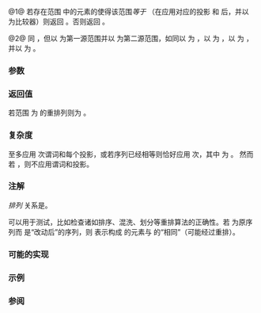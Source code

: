 {{cpp/ranges/title|is_permutation}}
{{cpp/algorithm/ranges/navbar}}
{{dcl begin}}
{{dcl header | algorithm}}
{{dcl h|调用签名}}
{{dcl|num=1|since=c++20|1=
template&lt; std::forward_iterator I1, std::sentinel_for&lt;I1&gt; S1,
          std::forward_iterator I2, std::sentinel_for&lt;I2&gt; S2,
          class Proj1 = std::identity, class Proj2 = std::identity,
          std::indirect_equivalence_relation&lt;std::projected&lt;I1, Proj1&gt;,
                                             std::projected&lt;I2, Proj2&gt;&gt;
                                                 Pred = ranges::equal_to &gt;
constexpr bool
    is_permutation( I1 first1, S1 last1, I2 first2, S2 last2,
                    Pred pred = {}, Proj1 proj1 = {}, Proj2 proj2 = {} );
}}
{{dcl|num=2|since=c++20|1=
template&lt; ranges::forward_range R1, ranges::forward_range R2,
          class Proj1 = std::identity, class Proj2 = std::identity,
          std::indirect_equivalence_relation&lt;
              std::projected&lt;ranges::iterator_t&lt;R1&gt;, Proj1&gt;,
              std::projected&lt;ranges::iterator_t&lt;R2&gt;, Proj2&gt;&gt;
                  Pred = ranges::equal_to &gt;
constexpr bool
    is_permutation( R1&amp;&amp; r1, R2&amp;&amp; r2, Pred pred = {},
                    Proj1 proj1 = {}, Proj2 proj2 = {} );
}}
{{dcl end}}

@1@ 若存在范围 {{range|first1|last1}} 中的元素的{{enwiki|permutation|排列}}使得该范围''等于'' {{range|first2|last2}}（在应用对应的投影 {{c|Proj1}} 和 {{c|Proj2}} 后，并以 {{c|Pred}} 为比较器）则返回 {{c|true}}。否则返回 {{c|false}}。

@2@ 同 {{v|1}}，但以 {{c|r1}} 为第一源范围并以 {{c|r2}} 为第二源范围，如同以 {{c|ranges::begin(r1)}} 为 {{c|first1}}，以 {{c|ranges::end(r1)}} 为 {{c|last1}}，以 {{c|ranges::begin(r2)}} 为 {{c|first2}}，并以 {{c|ranges::end(r2)}} 为 {{c|last2}}。

{{cpp/ranges/niebloid}}

===参数===
{{par begin}}
{{par range|first1|last1|3=|range=第一|sentinel=yes}}
{{par range|first2|last2|3=|range=第二|sentinel=yes}}
{{par|r1|第一元素 {{lconcept|range}}}}
{{par|r2|第二元素 {{lconcept|range}}}}
{{par|pred|应用到投影后元素的谓词}}
{{par|proj1|应用到第一范围中元素的投影}}
{{par|proj2|应用到第一范围中元素的投影}}
{{par end}}

===返回值===
若范围 {{range|first1|last1}} 为 {{range|first2|last2}} 的重排列则为 {{c|true}}。

===复杂度===
至多应用 {{mathjax-or|\(\scriptsize \mathcal{O}(N^2)\)|O(N&lt;sup&gt;2&lt;/sup&gt;)}} 次谓词和每个投影，或若序列已经相等则恰好应用 {{mathjax-or|\(\scriptsize N\)|N}} 次，其中 {{mathjax-or|\(\scriptsize N\)|N}} 为 {{c|ranges::distance(first1, last1)}}。
然而若 {{c|1=ranges::distance(first1, last1) != ranges::distance(first2, last2)}}，则不应用谓词和投影。

===注解===
''排列'' 关系是{{enwiki|equivalence relation|等价关系}}。

{{tt|ranges::is_permutation}} 可以用于测试，比如检查诸如排序、混洗、划分等重排算法的正确性。若 {{tt|p}} 为原序列而 {{tt|q}} 是“改动后”的序列，则 {{c|1=ranges::is_permutation(p, q) == true}} 表示构成 {{tt|q}} 的元素与 {{tt|p}} 的“相同”（可能经过重排）。

===可能的实现===
{{eq fun|1=
struct is_permutation_fn
{
    template&lt;std::forward_iterator I1, std::sentinel_for&lt;I1&gt; S1,
             std::forward_iterator I2, std::sentinel_for&lt;I2&gt; S2,
             class Proj1 = std::identity, class Proj2 = std::identity,
             std::indirect_equivalence_relation&lt;std::projected&lt;I1, Proj1&gt;,
                                                std::projected&lt;I2, Proj2&gt;&gt;
                                                    Pred = ranges::equal_to&gt;
    constexpr bool operator()(I1 first1, S1 last1, I2 first2, S2 last2,
                              Pred pred = {}, Proj1 proj1 = {}, Proj2 proj2 = {}) const
    {
        // 跳过公共前缀
        auto ret = std::ranges::mismatch(first1, last1, first2, last2,
                                         std::ref(pred), std::ref(proj1), std::ref(proj2));
        first1 = ret.in1, first2 = ret.in2;

        // 在剩余部分迭代，统计每个来自 [first1, last1) 中的元素在 [first2, last2) 中出现多少次
        for (auto i {first1}; i != last1; ++i)
        {
            const auto i_proj {std::invoke(proj1, *i)};
            auto i_cmp = [&amp;]&lt;typename T&gt;(T&amp;&amp; t)
            { 
                return std::invoke(pred, i_proj, std::forward&lt;T&gt;(t));
            };

            if (i != ranges::find_if(first1, i, i_cmp, proj1))
                continue; // 已检查过此 *i

            if (const auto m {ranges::count_if(first2, last2, i_cmp, proj2)};
                m == 0 or m != ranges::count_if(i, last1, i_cmp, proj1))
                return false;
        }
        return true;
    }

    template&lt;ranges::forward_range R1, ranges::forward_range R2,
             class Proj1 = std::identity, class Proj2 = std::identity,
             std::indirect_equivalence_relation&lt;
                 std::projected&lt;ranges::iterator_t&lt;R1&gt;, Proj1&gt;,
                 std::projected&lt;ranges::iterator_t&lt;R2&gt;, Proj2&gt;&gt;
                     Pred = ranges::equal_to&gt;
    constexpr bool operator()(R1&amp;&amp; r1, R2&amp;&amp; r2, Pred pred = {},
                              Proj1 proj1 = {}, Proj2 proj2 = {}) const
    {
        return (*this)(ranges::begin(r1), ranges::end(r1),
                       ranges::begin(r2), ranges::end(r2),
                       std::move(pred), std::move(proj1), std::move(proj2));
    }
};

inline constexpr is_permutation_fn is_permutation{};
}}

===示例===
{{example
|code=
#include &lt;algorithm&gt;
#include &lt;array&gt;
#include &lt;cmath&gt;
#include &lt;iostream&gt;
#include &lt;ranges&gt;

auto&amp; operator&lt;&lt;(auto&amp; os, std::ranges::forward_range auto const&amp; v)
{
    os &lt;&lt; "{ ";
    for (const auto&amp; e : v)
        os &lt;&lt; e &lt;&lt; ' ';
    return os &lt;&lt; "}";
}

int main()
{
    static constexpr auto r1 = {1, 2, 3, 4, 5};
    static constexpr auto r2 = {3, 5, 4, 1, 2};
    static constexpr auto r3 = {3, 5, 4, 1, 1};

    static_assert(
        std::ranges::is_permutation(r1, r1) &amp;&amp;
        std::ranges::is_permutation(r1, r2) &amp;&amp;
        std::ranges::is_permutation(r2, r1) &amp;&amp;
        std::ranges::is_permutation(r1.begin(), r1.end(), r2.begin(), r2.end()));

    std::cout
        &lt;&lt; std::boolalpha
        &lt;&lt; "is_permutation(" &lt;&lt; r1 &lt;&lt; ", " &lt;&lt; r2 &lt;&lt; "): "
        &lt;&lt; std::ranges::is_permutation(r1, r2) &lt;&lt; '\n'
        &lt;&lt; "is_permutation(" &lt;&lt; r1 &lt;&lt; ", " &lt;&lt; r3 &lt;&lt; "): "
        &lt;&lt; std::ranges::is_permutation(r1, r3) &lt;&lt; '\n'

        &lt;&lt; "is_permutation with custom predicate and projections: "
        &lt;&lt; std::ranges::is_permutation(
            std::array{ -14, -11, -13, -15, -12 },  // 第一范围
            std::array{ 'F', 'E', 'C', 'B', 'D' },  // 第二范围
            [](int x, int y) { return abs(x) == abs(y); }, // 谓词
            [](int x) { return x + 10; },           // 第一范围的投影
            [](char y) { return int(y - 'A'); })    // 第二范围的投影
        &lt;&lt; '\n';
}
|output=
is_permutation({ 1 2 3 4 5 }, { 3 5 4 1 2 }): true
is_permutation({ 1 2 3 4 5 }, { 3 5 4 1 1 }): false
is_permutation with custom predicate and projections: true
}}

===参阅===
{{dsc begin}}
{{dsc inc | cpp/algorithm/ranges/dsc next_permutation}}
{{dsc inc | cpp/algorithm/ranges/dsc prev_permutation}}
{{dsc inc | cpp/algorithm/dsc is_permutation}}
{{dsc inc | cpp/algorithm/dsc next_permutation}}
{{dsc inc | cpp/algorithm/dsc prev_permutation}}
{{dsc inc | cpp/concepts/dsc equivalence_relation}}
{{dsc end}}

{{langlinks|de|en|es|fr|it|ja|pt|ru}}